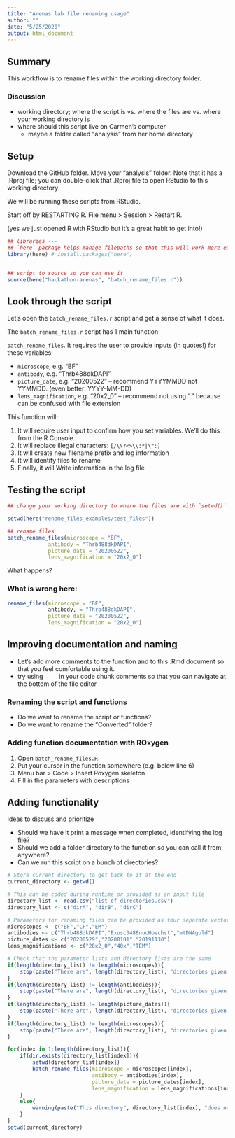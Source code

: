 ```yaml
---
title: "Arenas lab file renaming usage"
author: ""
date: "5/25/2020"
output: html_document
---
```


## Summary

This workflow is to rename files within the working directory folder. 

### Discussion

- working directory; where the script is vs. where the files are vs. where your working directory is
- where should this script live on Carmen's computer
  - maybe a folder called "analysis" from her home directory

## Setup

Download the GitHub folder. Move your "analysis" folder. Note that it has a .Rproj file; you can double-click that .Rproj file to open RStudio to this working directory.

We will be running these scripts from RStudio. 

Start off by RESTARTING R. File menu > Session > Restart R. 

(yes we just opened R with RStudio but it's a great habit to get into!)

```r

## libraries ---
## `here` package helps manage filepaths so that this will work more easily on different computers
library(here) # install.packages("here")


## script to source so you can use it
source(here("hackathon-arenas", "batch_rename_files.r"))

```

## Look through the script

Let's open the `batch_rename_files.r` script and get a sense of what it does. 

The `batch_rename_files.r` script has 1 main function:

`batch_rename_files`. It requires the user to provide inputs (in quotes!) for these variables:

- `microscope`, e.g. "BF"
- `antibody`, e.g. "Thrb488dkDAPI"
- `picture_date`, e.g. "20200522" -- recommend YYYYMMDD not YYMMDD. (even better: YYYY-MM-DD)
- `lens_magnification`, e.g. "20x2_0" -- recommend not using "." because can be confused with file extension

This function will: 

1. It will require user input to confirm how you set variables. We'll do this from the R Console. 
2. It will replace illegal characters: `[/\\?<>\\:*|\":]`
3. It will create new filename prefix and log information 
4. It will identify files to rename
5. Finally, it will Write information in the log file

## Testing the script

```r

## change your working directory to where the files are with `setwd()`

setwd(here("rename_files_examples/test_files"))

## rename files 
batch_rename_files(microscope = "BF",
             antibody = "Thrb488dkDAPI", 
             picture_date = "20200522",
             lens_magnification = "20x2_0")

```

What happens?

### What is wrong here: 

```r

rename_files(microscope = "BF",
             antibody, = "Thrb488dkDAPI", 
             picture_date = "20200522",
             lens_magnification = "20x2_0")


```

## Improving documentation and naming

- Let's add more comments to the function and to this .Rmd document so that you feel comfortable using it. 
- try using `----` in your code chunk comments so that you can navigate at the bottom of the file editor

### Renaming the script and functions 

- Do we want to rename the script or functions?
- Do we want to rename the "Converted" folder?

### Adding function documentation with ROxygen

1. Open `batch_rename_files.R`
1. Put your cursor in the function somewhere (e.g. below line 6)
1. Menu bar > Code > Insert Roxygen skeleton
1. Fill in the parameters with descriptions

## Adding functionality

Ideas to discuss and prioritize

- Should we have it print a message when completed, identifying the log file?
- Should we add a folder directory to the function so you can call it from anywhere?
- Can we run this script on a bunch of directories?

```r

# Store current directory to get back to it at the end
current_directory <- getwd()

# This can be coded during runtime or provided as an input file
directory_list <- read.csv("list_of_directories.csv")
directory_list <- c("dirA", "dirB", "dirC")

# Parameters for renaming files can be provided as four separate vectors
microscopes <- c("BF","CF","EM")
antibodies <- c("Thrb488dkDAPI","Exosc3488nucHoechst","mtDNAgold")
picture_dates <- c("20200529","20200101","20191130")
lens_magnifications <- c("20x2_0","40x","TEM")

# Check that the parameter lists and directory lists are the same
if(length(directory_list) != length(microscopes)){
    stop(paste("There are", length(directory_list), "directories given, but only", length(microscopes), "microscope information provided"), call.=FALSE)
}
if(length(directory_list) != length(antibodies)){
    stop(paste("There are", length(directory_list), "directories given, but only", length(antibodies), "antibody information provided"), call.=FALSE)
}
if(length(directory_list) != length(picture_dates)){
    stop(paste("There are", length(directory_list), "directories given, but only", length(picture_dates), "picture dates provided"), call.=FALSE)
}
if(length(directory_list) != length(microscopes)){
    stop(paste("There are", length(directory_list), "directories given, but only", length(lens_magnifications), "lens magnification information provided"), call.=FALSE)
}

for(index in 1:length(directory_list)){
    if(dir.exists(directory_list[index])){
        setwd(directory_list[index])
        batch_rename_files(microscope = microscopes[index],
                           antibody = antibodies[index],
                           picture_date = picture_dates[index],
                           lens_magnification = lens_magnifications[index])
    }
    else{
        warning(paste("This directory", directory_list[index], "does not exist. Skipping"))
    }
}
setwd(current_directory)

```
